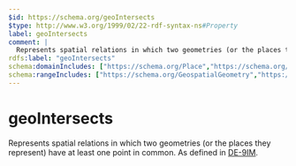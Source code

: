 ```yaml
---
$id: https://schema.org/geoIntersects
$type: http://www.w3.org/1999/02/22-rdf-syntax-ns#Property
label: geoIntersects
comment: |
  Represents spatial relations in which two geometries (or the places they represent) have at least one point in common. As defined in [DE-9IM](https://en.wikipedia.org/wiki/DE-9IM).
rdfs:label: "geoIntersects"
schema:domainIncludes: ["https://schema.org/Place","https://schema.org/GeospatialGeometry"]
schema:rangeIncludes: ["https://schema.org/GeospatialGeometry","https://schema.org/Place"]
---
```


# geoIntersects

Represents spatial relations in which two geometries (or the places they represent) have at least one point in common. As defined in [DE-9IM](https://en.wikipedia.org/wiki/DE-9IM).

